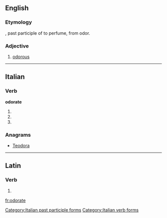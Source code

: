 ==English==

===Etymology===
{{etyl|la|en}} {{lena}} {{term|odoratus}}, past participle of {{term|odorare}} to perfume, from {{term|odor}} odor.

===Adjective===
{{en-adj}}

# {{context|obsolete|lang=en}} [[odorous]]
#: {{rfquotek|Francis Bacon}}

{{Webster 1913}}

----

==Italian==

===Verb===
'''odorate'''

# {{conjugation of|odorare||2|p|pres|ind|lang=it}}
# {{conjugation of|odorare||2|p|imp|lang=it}}
# {{form of|[[feminine|Feminine]] plural|odorato}}

===Anagrams===
* [[Teodora#Italian|Teodora]]

[[Category:Italian past participle forms]]
[[Category:Italian verb forms]]

----

==Latin==

===Verb===
{{la-verb-form|odōrāte}}

# {{conjugation of|odoro|odōrō|2|p|pres|act|imp|lang=la}}


[[fr:odorate]]